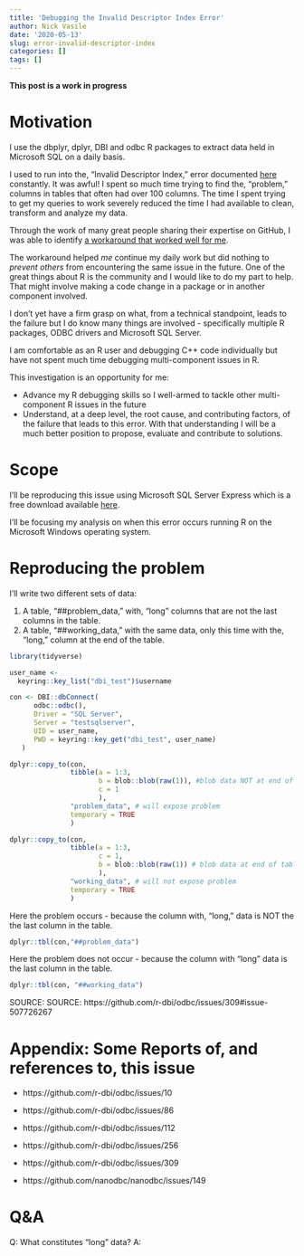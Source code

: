 ```yaml
---
title: 'Debugging the Invalid Descriptor Index Error' 
author: Nick Vasile
date: '2020-05-13'
slug: error-invalid-descriptor-index
categories: []
tags: []
---
```


**This post is a work in progress**

# Motivation

I use the dbplyr, dplyr, DBI and odbc R packages to extract data held in Microsoft SQL on a daily basis. 

I used to run into the, "Invalid Descriptor Index," error documented [here](https://github.com/r-dbi/odbc/issues/309) constantly. It was awful! I spent so much time trying to find the, "problem," columns in tables that often had over 100 columns. The time I spent trying to get my queries to work severely reduced the time I had available to clean, transform and analyze my data.

Through the work of many great people sharing their expertise on GitHub, I was able to identify [a workaround that worked well for me](https://github.com/r-dbi/odbc/issues/309#issuecomment-615255613).

The workaround helped *me* continue my daily work but did nothing to *prevent* *others* from encountering the same issue in the future. One of the great things about R is the community and I would like to do my part to help. That might involve making a code change in a package or in another component involved.

I don't yet have a firm grasp on what, from a technical standpoint, leads to the failure but I do know many things are involved - specifically multiple R packages, ODBC drivers and Microsoft SQL Server.

I am comfortable as an R user and debugging C++ code individually but have not spent much time debugging multi-component issues in R. 

This investigation is an opportunity for me:

* Advance my R debugging skills so I well-armed to tackle other multi-component R issues in the future
* Understand, at a deep level, the root cause, and contributing factors, of the failure that leads to this error. With that understanding I will be a much better position to propose, evaluate and contribute to solutions.

# Scope

I'll be reproducing this issue using Microsoft SQL Server Express which is a free download available [here](https://www.microsoft.com/en-us/sql-server/sql-server-downloads).

I'll be focusing my analysis on when this error occurs running R on the Microsoft Windows operating system.

# Reproducing the problem

I'll write two different sets of data:

1. A table, "##problem_data," with, "long" columns that are not the last columns in the table.
2. A table, "##working_data," with the same data, only this time with the, "long," column at the end of the table.

```r
library(tidyverse)

user_name <-
  keyring::key_list("dbi_test")$username

con <- DBI::dbConnect(
      odbc::odbc(),
      Driver = "SQL Server",
      Server = "testsqlserver",
      UID = user_name,
      PWD = keyring::key_get("dbi_test", user_name)
   )

dplyr::copy_to(con,
               tibble(a = 1:3, 
                      b = blob::blob(raw(1)), #blob data NOT at end of table
                      c = 1
                      ),
               "problem_data", # will expose problem
               temporary = TRUE
               )

dplyr::copy_to(con,
               tibble(a = 1:3,
                      c = 1,
                      b = blob::blob(raw(1)) # blob data at end of table
                      ),
               "working_data", # will not expose problem
               temporary = TRUE
               )
```

Here the problem occurs - because the column with, "long," data is NOT the the last column in the table.

```r
dplyr::tbl(con,"##problem_data")
```

Here the problem does not occur - because the column with "long" data is the last column in the table. 

```r
dplyr::tbl(con, "##working_data")
```

SOURCE: SOURCE: https://github.com/r-dbi/odbc/issues/309#issue-507726267 

# Appendix: Some Reports of, and references to, this issue

* https://github.com/r-dbi/odbc/issues/10
* https://github.com/r-dbi/odbc/issues/86
* https://github.com/r-dbi/odbc/issues/112 
* https://github.com/r-dbi/odbc/issues/256
* https://github.com/r-dbi/odbc/issues/309

* https://github.com/nanodbc/nanodbc/issues/149 

# Q&A

Q: What constitutes "long" data?
A: 